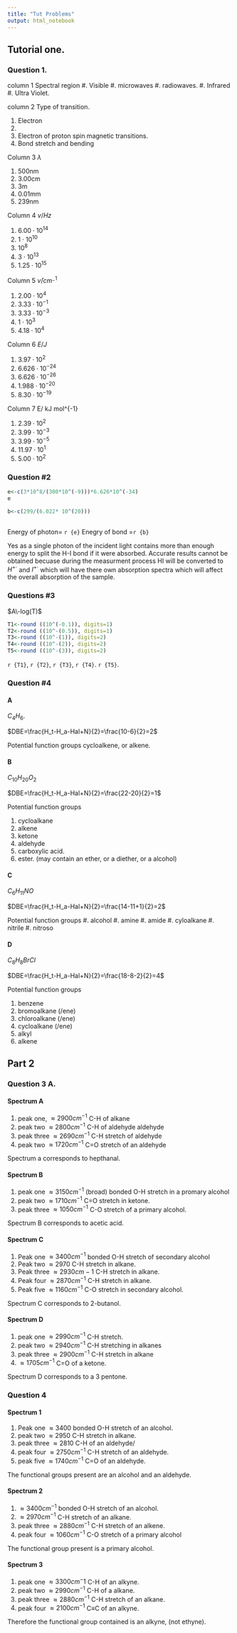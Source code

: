 ```yaml
---
title: "Tut Problems"
output: html_notebook
---
```


## Tutorial one. 

### Question 1. 

column 1  Spectral region
 #. Visible
 #. microwaves
 #. radiowaves.
 #. Infrared 
 #. Ultra Violet. 

 column 2 Type of transition. 
 
 #. Electron
 #. 
 #. Electron of proton spin magnetic transitions. 
 #. Bond stretch and bending
 
 Column 3 $\lambda$
 
 #. 500nm
 #. 3.00cm
 #. 3m
 #. 0.01mm
 #. 239nm
 
 Column 4 $v/Hz$
 
 #. $6.00 \cdot 10^{14}$
 #. $1\cdot 10^{10}$
 #. $10^8$
 #. $3\cdot10^{13}$
 #. $1.25 \cdot 10^{15}$
 
 
 Column 5 $\bar{\nu}/cm^{_-1}$
 
 #. $2.00 \cdot 10^{4}$
 #. $3.33 \cdot 10^{-1}$
 #. $3.33 \cdot 10^{-3}$
 #. $1 \cdot 10^3$
 #. $4.18 \cdot 10^4$
 
 Column 6 $E/J$
 
 #. $3.97 \cdot 10^2$
 #. $6.626 \cdot 10^{-24}$
 #. $6.626 \cdot 10^{-26}$
 #. $1.988 \cdot 10^{-20}$
 #. $8.30 \cdot 10^{-19}$
 
 Column 7 E/ kJ \cdot mol^{-1}
 
 #. $2.39 \cdot 10^2$
 #. $3.99 \cdot 10^{-3}$
 #. $3.99 \cdot 10^{-5}$
 #. $11.97 \cdot 10^{1}$
 #. $5.00 \cdot 10^2$
 
### Question #2

```r
e<-c(3*10^8/(300*10^(-9)))*6.626*10^(-34)
e

b<-c(299/(6.022* 10^(20)))
     
```
Energy of photon= `r {e}`
Enegry of bond =`r {b}`

Yes as a single photon of the incident light contains more than enough energy to split the H-I bond if it were absorbed. Accurate results cannot be obtained becuase during the measurment process HI will be converted to $H^{+\cdot}$ and $I^{+\cdot}$  which will have there own absorption spectra which will affect the overall absorption of the sample. 

### Questions #3
$A\-log(T)$

```r
T1<-round ((10^(-0.1)), digits=1)
T2<-round ((10^-(0.5)), digits=1)
T3<-round ((10^-(1)), digits=2)
T4<-round ((10^-(2)), digits=2)
T5<-round ((10^-(3)), digits=2)
```

`r {T1}`, `r {T2}`, `r {T3}`, `r {T4}`. `r {T5}`.

### Question #4 

#### A 
$C_4H_6$. 

$DBE=\frac{H_t-H_a-Hal+N}{2}=\frac{10-6}{2}=2$

Potential function groups \newline
cycloalkene, or alkene.  

#### B 
$C_{10}H_{20}O_2$ 

$DBE=\frac{H_t-H_a-Hal+N}{2}=\frac{22-20}{2}=1$

Potential function groups \newline

 #. cycloalkane
 #. alkene 
 #. ketone 
 #. aldehyde
 #. carboxylic acid. 
 #. ester. 
(may contain an ether, or a diether, or a alcohol)

#### C 
$C_{6}H_{11}NO$ 

$DBE=\frac{H_t-H_a-Hal+N}{2}=\frac{14-11+1}{2}=2$

Potential function groups \newline
 #. alcohol
 #. amine
 #. amide
 #. cyloalkane
 #. nitrile
 #. nitroso 
 
#### D
$C_{8}H_{8}BrCl$ 

$DBE=\frac{H_t-H_a-Hal+N}{2}=\frac{18-8-2}{2}=4$

Potential function groups \newline

 #. benzene 
 #. bromoalkane (/ene)
 #. chloroalkane (/ene)
 #. cycloalkane (/ene)
 #. alkyl
 #. alkene
 
## Part 2 
 
### Question 3 A. 

#### Spectrum A
 #. peak one, $\approx 2900cm^{-1}$ C-H of alkane
 #. peak two $\approx 2800cm^{-1}$ C-H of aldehyde aldehyde
 #. peak three $\approx 2690cm^{-1}$ C-H stretch of aldehyde  
 #. peak two $\approx 1720cm^{-1}$ C=O stretch of an aldehyde
 
 Spectrum a corresponds to hepthanal. 
 
#### Spectrum B 
 
 #. peak one $\approx 3150cm^{-1}$ (broad) bonded O-H stretch in a promary alcohol   
 #. peak two $\approx 1710cm^{-1}$ C=O stretch in ketone. 
 #. peak three $\approx 1050cm^{-1}$ C-O stretch of a primary alcohol. 
 
 Spectrum B corresponds to acetic acid. 
 
#### Spectrum C 

 #. Peak one $\approx 3400cm^{-1}$ bonded O-H stretch of secondary alcohol
 #. Peak two $\approx 2970$ C-H stretch in alkane. 
 #. Peak three $\approx 2930cm^{}-1$ C-H stretch in alkane. 
 #. Peak four $\approx 2870cm^{-1}$ C-H stretch in alkane. 
 #. Peak five $\approx 1160cm^{-1}$ C-O stretch in secondary alcohol. 
 
 Spectrum C corresponds to 2-butanol. 
 
#### Spectrum D 
 #. peak one $\approx 2990cm^{-1}$ C-H stretch. 
 #. peak two $\approx 2940cm^{-1}$ C-H stretching in alkanes
 #. peak three $\approx 2900cm^{-1}$ C-H stretch in alkane
 #. $\approx 1705cm^{-1}$ C=O of a ketone. 
 
 Spectrum D corresponds to a 3 pentone. 
 
 
### Question 4

#### Spectrum 1 

 #. Peak one $\approx 3400$ bonded O-H stretch of an alcohol. 
 #. peak two $\approx 2950$ C-H stretch in alkane. 
 #. peak three $\approx 2810$ C-H of an aldehyde/ 
 #. peak four $\approx 2750cm^{-1}$ C-H stretch of an aldehyde. 
 #. peak five $\approx 1740cm^{-1}$ C=O of an aldehyde. 
  
The functional groups present are an alcohol and an aldehyde. 

#### Spectrum 2

 #. $\approx 3400cm^{-1}$ bonded O-H stretch of an alcohol.
 #. $\approx 2970cm^{-1}$ C-H stretch of an alkane. 
 #. peak three $\approx 2880cm^{-1}$ C-H stretch of an alkene. 
 #. peak four $\approx 1060cm^{-1}$ C-O stretch of a primary alcohol

The functional group present is a primary alcohol. 
 
#### Spectrum 3

 #. peak one $\approx 3300cm^-1$ C-H of an alkyne. 
 #. peak two $\approx 2990cm^{-1}$ C-H of a alkane. 
 #. peak three $\approx 2880cm^{-1}$ C-H stretch of an alkane. 
 #. peak four $\approx 2100cm^{-1}$ C$\equiv$C of an alkyne. 
 
 Therefore the functional group contained is an alkyne, (not ethyne).
 
 

